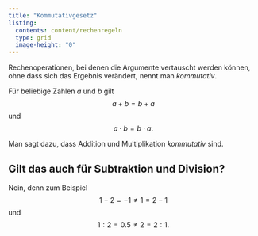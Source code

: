 ```yaml
---
title: "Kommutativgesetz"
listing:
  contents: content/rechenregeln
  type: grid
  image-height: "0"
---
```


Rechenoperationen, bei denen die Argumente vertauscht werden können, ohne dass sich das Ergebnis verändert, nennt man *kommutativ*. 

Für beliebige Zahlen $a$ und $b$ gilt $$a + b = b + a$$ und $$a \cdot b = b \cdot a.$$

Man sagt dazu, dass Addition und Multiplikation *kommutativ* sind. 

::: {.callout-caution collapse="true"}
## Gilt das auch für Subtraktion und Division?

Nein, denn zum Beispiel $$1-2 = -1 \neq 1 = 2-1$$ und $$1:2 = 0.5 \neq 2 = 2:1.$$
:::
